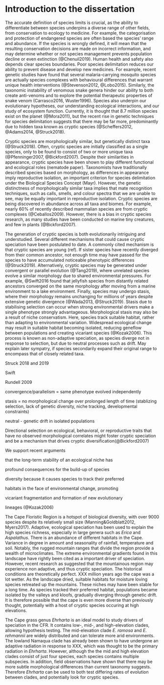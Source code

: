 # Introduction to the dissertation

The accurate definition of species limits is crucial, as the ability to differentiate between species underpins a diverse range of other fields, from conservation to ecology to medicine. For example, the categorisation and protection of endangered species are often based the species' range and abundance. If the species is wrongly defined, it will mean that the resulting conservation decisions are made on incorrect information, and may determine whether or not species management prevents population decline or even extinction (@Chenuil2019). Human health and safety also depends clear species boundaries. Poor species delimitation reduces our ability to prevent disease and develop new medicines. For example, recent genetic studies have found that several malaria-carrying mosquito species are actually species complexes with behavioural differences that warrant unique health interventions (@Stevenson2012, @Lobo2015). Similarly, the taxonomic instability of venomous snake genera hinder our ability to both create anti-venoms and to explore the potential therapeutic properties of snake venom (Carrasco2016, Wuster1996). Species also underpin our evolutionary hypotheses, our understanding ecological interactions, and our study of ecosystem function. Currently, it is thought that 8.7 million species exist on the planet (@Mora2011), but the recent rise in genetic techniques for species delimitation suggests that there may be far more, predominantly due to hidden taxa known as cryptic species (@Scheffers2012, @Adams2014, @Struck2018). 

Cryptic species are morphologically similar, but genetically distinct taxa (@Struck2018). Often, cryptic species are initially classified as a single species, only to be found to consist of two or more unique taxa (@Pfenninger2007, @Bickford2007). Despite their similarities in appearance, cryptic species have been shown to play different functional and ecological roles (nematode paper). Taxonomists have traditionally described species based on morphology, as differences in appearance imply reproductive isolation, an important criterion for species delimitation under the Biological Species Concept (Mayr). However, the genetic distinctness of morphologically similar taxa implies that mate recognition techniques, such as calls, smells, and colour spectra that we are unable to see, may be equally important in reproductive isolation. Cryptic species are being discovered in abundance across all taxa and biomes. For example, nearly 60% of recently described mammalian species are from cryptic complexes (@Ceballos2009). However, there is a bias in cryptic species research, as many studies have been conducted on marine tiny creatures, and few in plants (@Bickford2007). 

The generation of cryptic species is both evolutionarily intriguing and understudied. Several different mechanisms that could cause cryptic speciation have been postulated to date. A commonly cited mechanism is that cryptic species are young (ref). If sister species have recently diverged from their common ancestor, not enough time may have passed for the species to have accumulated noticeable phenotypic differences (@Struck2019). Alternatively, cryptic species may be generated under convergent or parallel evolution (@Tang2019), where unrelated species evolve a similar morphology due to shared environmental pressures. For example, @Swift2016 found that jellyfish species from distantly related ancestors converged on the same morphology after moving from a marine environment to a lake environment. Finally, species may undergo stasis, where their morphology remains unchanging for millions of years despite extensive genetic divergence (@Wada2013, @Struck2019). Stasis due to stabilising selection can occur when strong environmental drivers make a single phenotype strongly advantageous. Morphological stasis may also be a result of niche conservatism. Here, species track suitable habitat, rather than adapting to environmental variation. Widespread ecological change may result in suitable habitat becoming isolated, reducing geneflow between populations and creating vicariant species (@Kozak2006). This process is known as non-adaptive speciation, as species diverge not in response to selection, but due to neutral processes such as drift. May explain later sympatry, if species secondarily expand their original range to encompass that of closely related taxa.





Struck 2018 and 2019

Swift

Rundell 2009





convergence/parallelism = same phenotype evolved independently

stasis = no morphological change over prolonged length of time (stablizing selection, lack of genetic diversity, niche tracking, developmental constraints)

neutral - genetic drift in isolated populations





Directional selection on ecological, behavioral, or reproductive traits that have no observed morphological correlates might foster cryptic speciation and be a mechanism that drives cryptic diversification(@Bickford2007)



We support recent arguments

that the long-term stability of an ecological niche has

profound consequences for the build-up of species

diversity because it causes species to track their preferred

habitats in the face of environmental change, promoting

vicariant fragmentation and formation of new evolutionary

lineages (@Kozak2006)







The Cape Floristic Region is a hotspot of biological diversity, with over 9000 species despite its relatively small size (Manning&Goldblatt2012, Myers2017). Adaptive, ecological speciation has been used to explain the high species richness, especially in large genera such as _Erica_ and _Aspalathus_. There is an abundance of different habitats in the Cape. Variance in degree in amount and seasonality of rainfall, temperature and soil. Notably, the rugged mountain ranges that divide the region provide a wealth of microclimates. The extreme environmental gradients found in this landscape have rightly been cited as a important driver of speciation. However, recent research as suggested that the mountainous region may experience non adaptive, and thus cryptic speciation. The historical conditions are theoretically perfect. XXX million years ago the cape was a lot wetter. As the landscape dried, suitable habitats for moisture loving species retreated up the mountains. These niches may have been stable for a long time. As species tracked their preferred habitat, populations became isolated by the valleys and kloofs, gradually diverging through genetic drift. It is therefore possible that the cape is even more diverse than previously thought, potentially with a host of cryptic species occuring at high elevations. 



The Cape grass genus _Ehrharta_ is an ideal model to study drivers of speciation in the CFR. It contains low-, mid-, and high-elevation clades, allowing hypothesis testing. The mid-elevation clade _E. ramosa_ and _E. rehmannii_ are widely distributed and can tolerate more arid environments. The lowland Namaqua clade has already been shown to have undergone an adaptive radiation in response to XXX, which was thought to be the primary radiation in _Ehrharta_. However, although the the mid and high elevation clades consist of just four species, each species contains multiple subspecies. In addition, field observations have shown that there may be more subtle morphological differences than current taxonomy suggests. Therefore _Ehrharta_ can be used to both test differing rates of evolution between clades, and potentially look for cryptic species.